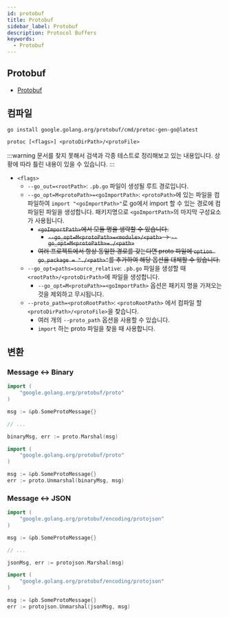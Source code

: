 ```yaml
---
id: protobuf
title: Protobuf
sidebar_label: Protobuf
description: Protocol Buffers
keywords:
  - Protobuf
---
```


## Protobuf

- [Protobuf](/docs/lang/design/protocol-spec/protobuf/protobuf.mdx)

## 컴파일

```shell
go install google.golang.org/protobuf/cmd/protoc-gen-go@latest
```

```shell
protoc [<flags>] <protoDirPath>/<protoFile>
```

:::warning
문서를 찾지 못해서 검색과 각종 테스트로 정리해보고 있는 내용입니다. 상황에 따라 틀린 내용이 있을 수 있습니다.
:::

- `<flags>`
  - `--go_out=<rootPath>`: `.pb.go` 파일이 생성될 루트 경로입니다.
  - `--go_opt=M<protoPath>=<goImportPath>`: `<protoPath>`에 있는 파일을 컴파일하여 `import "<goImportPath>"`로 go에서 import 할 수 있는 경로에 컴파일된 파일을 생성합니다. 패키지명으로 `<goImportPath>`의 마지막 구성요소가 사용됩니다.
    - ~~`<goImportPath>`에서 모듈 명을 생략할 수 있습니다.~~
      - ~~`--go_opt=M<protoPath>=<module>/<path>` -> `--go_opt=M<protoPath>=./<path>`~~
    - ~~여러 프로젝트에서 항상 동일한 경로를 갖는다면 proto 파일에 `option go_package = "./<path>"`를 추가하여 해당 옵션을 대체할 수 있습니다.~~
  - `--go_opt=paths=source_relative`: `.pb.go` 파일을 생성할 때 `<rootPath>/<protoDirPath>`에 파일을 생성합니다.
    - `--go_opt=M<protoPath>=<goImportPath>` 옵션은 패키지 명을 가져오는 것을 제외하고 무시됩니다.
  - `--proto_path=<protoRootPath>`: `<protoRootPath>` 에서 컴파일 할 `<protoDirPath>/<protoFile>`을 찾습니다.
    - 여러 개의 `--proto_path` 옵션을 사용할 수 있습니다.
    - `import` 하는 proto 파일을 찾을 때 사용합니다.

## 변환

### Message \<-\> Binary

```go
import (
	"google.golang.org/protobuf/proto"
)

msg := &pb.SomeProtoMessage{}

// ...

binaryMsg, err := proto.Marshal(msg)
```

```go
import (
	"google.golang.org/protobuf/proto"
)

msg := &pb.SomeProtoMessage{}
err := proto.Unmarshal(binaryMsg, msg)
```

### Message \<-\> JSON

```go
import (
	"google.golang.org/protobuf/encoding/protojson"
)

msg := &pb.SomeProtoMessage{}

// ...

jsonMsg, err := protojson.Marshal(msg)
```

```go
import (
	"google.golang.org/protobuf/encoding/protojson"
)

msg := &pb.SomeProtoMessage{}
err := protojson.Unmarshal(jsonMsg, msg)
```
